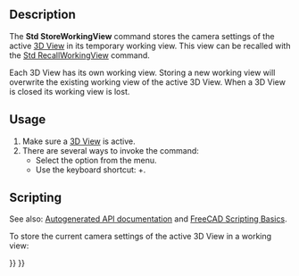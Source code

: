 <languages/>
<translate>

<!--T:1-->
{{Docnav
|[[Std_ViewRotateRight|ViewRotateRight]]
|[[Std_RecallWorkingView|RecallWorkingView]]
|[[Std_View_Menu|Std View Menu]]
|IconL=Std_ViewRotateRight.svg
|IconR=
|IconC=Freecad.svg
}}

<!--T:2-->
{{GuiCommand
|Name=Std StoreWorkingView
|MenuLocation=View → Standard Views → Store Working View
|Workbenches=All
|Shortcut={{KEY|Shift}}+{{KEY|End}}
|Version=0.21
|SeeAlso=[[Std_RecallWorkingView|Std RecallWorkingView]], [[Std_FreezeViews|Std FreezeViews]]
}}

==Description== <!--T:3-->

<!--T:4-->
The '''Std StoreWorkingView''' command stores the camera settings of the active [[3D_View|3D View]] in its temporary working view. This view can be recalled with the [[Std_RecallWorkingView|Std RecallWorkingView]] command.

<!--T:5-->
Each 3D View has its own working view. Storing a new working view will overwrite the existing working view of the active 3D View. When a 3D View is closed its working view is lost.

==Usage== <!--T:6-->

<!--T:7-->
# Make sure a [[3D_View|3D View]] is active.
# There are several ways to invoke the command:
#* Select the {{MenuCommand|View → Standard Views → Store Working View}} option from the menu.
#* Use the keyboard shortcut: {{KEY|Shift}}+{{KEY|End}}.

==Scripting== <!--T:8-->

<!--T:9-->
See also: [https://freecad.github.io/SourceDoc/ Autogenerated API documentation] and [[FreeCAD_Scripting_Basics|FreeCAD Scripting Basics]].

<!--T:10-->
To store the current camera settings of the active 3D View in a working view:

</translate>
{{Code|code=
import FreeCADGui

FreeCADGui.runCommand("Std_StoreWorkingView", 0)
}}
<translate>


<!--T:11-->
{{Docnav
|[[Std_ViewRotateRight|ViewRotateRight]]
|[[Std_RecallWorkingView|RecallWorkingView]]
|[[Std_View_Menu|Std View Menu]]
|IconL=Std_ViewRotateRight.svg
|IconR=
|IconC=Freecad.svg
}}

</translate>
{{Std_Base_navi{{#translation:}}}}
{{Userdocnavi{{#translation:}}}}